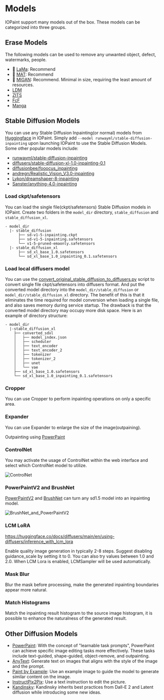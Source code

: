
# Models

IOPaint support many models out of the box. These models can be categorized into three groups.

## Erase Models

The following models can be used to remove any unwanted object, defect, watermarks, people.

- 🌟 [LaMa](models/erase/lama): Recommend
- 🌟 [MAT](models/erase/mat): Recommend
- 🌟 [MIGAN](models/erase/migan): Recommend. Minimal in size, requiring the least amount of resources.
- [LDM](models/erase/ldm)
- [ZITS](models/erase/zits)
- [FcF](models/erase/fcf)
- [Manga](models/erase/manga)

## Stable Diffusion Models

<YouTube youTubeId="VrV1Cixvc2Q" />

You can use any Stable Diffusion Inpainting(or normal) models from [Huggingface](https://huggingface.co/models?other=stable-diffusion) in IOPaint. 
Simply add `--model runwayml/stable-diffusion-inpainting` upon launching IOPaint to use the Stable Diffusion Models. 
Some other popular models include:

- [runwayml/stable-diffusion-inpainting](https://huggingface.co/runwayml/stable-diffusion-inpainting)
- [diffusers/stable-diffusion-xl-1.0-inpainting-0.1](https://huggingface.co/diffusers/stable-diffusion-xl-1.0-inpainting-0.1)
- [diffusionbee/fooocus_inpainting](https://huggingface.co/diffusionbee/fooocus_inpainting)
- [andregn/Realistic_Vision_V3.0-inpainting](https://huggingface.co/andregn/Realistic_Vision_V3.0-inpainting)
- [Lykon/dreamshaper-8-inpainting](https://huggingface.co/Lykon/dreamshaper-8-inpainting)
- [Sanster/anything-4.0-inpainting](https://huggingface.co/Sanster/anything-4.0-inpainting)

### Load ckpt/safetensors  

You can load the single file(ckpt/safetensors) Stable Diffusion models in IOPaint. 
Create two folders in the `model_dir` directory, `stable_diffusion` and `stable_diffusion_xl`.

```
- model_dir 
  |- stable_diffusion
      ├── sd-v1-5-inpainting.ckpt
      ├── sd-v1-5-inpainting.safetensors
      └── v1-5-pruned-emaonly.safetensors
  |- stable_diffusion_xl
      ├── sd_xl_base_1.0.safetensors
      └── sd_xl_base_1.0_inpainting_0.1.safetensors
```

### Load local diffusers model

You can use the [convert_original_stable_diffusion_to_diffusers.py](https://github.com/huggingface/diffusers/blob/main/scripts/convert_original_stable_diffusion_to_diffusers.py) script to 
convert single file ckpt/safetensors into diffusers format. And put the converted model directory into the `model_dir/stable_diffusion` or `model_dir/stable_diffusion_xl` directory.
The benefit of this is that it eliminates the time required for model conversion when loading a single file, and also saves memory during service startup. 
The drawback is that the converted model directory may occupy more disk space. Here is an example of directory structure:

```
- model_dir 
  |-stable_diffusion_xl
    ├── converted_sdxl
    │   ├── model_index.json
    │   ├── scheduler
    │   ├── text_encoder
    │   ├── text_encoder_2
    │   ├── tokenizer
    │   ├── tokenizer_2
    │   ├── unet
    │   └── vae
    ├── sd_xl_base_1.0.safetensors
    └── sd_xl_base_1.0_inpainting_0.1.safetensors
```


### Cropper

You can use Cropper to perform inpainting operations on only a specific area.

<YouTube youTubeId="NSAN3TzfhaI" />


### Expander

You can use Expander to enlarge the size of the image(outpaining).

Outpainting using [PowerPaint](./models/diffusion/powerpaint)
<YouTube youTubeId="kIXCtoSZ0a0" />
 

### ControlNet

You may activate the usage of ControlNet within the web interface and select which ControlNet model to utilize.

![ControlNet](../public/controlnet.png)

### PowerPaintV2 and BrushNet

[PowerPaintV2](models/diffusion/powerpaint_v2) and [BrushNet](models/diffusion/brushnet) can turn any sd1.5 model into an inpainting model. 

![BrushNet_and_PowerPaintV2](../public/BrushNet_and_PowerPaintV2.png)

### LCM LoRA

https://huggingface.co/docs/diffusers/main/en/using-diffusers/inference_with_lcm_lora

Enable quality image generation in typically 2-8 steps. Suggest disabling guidance_scale by setting it to 0. 
You can also try values between 1.0 and 2.0. When LCM Lora is enabled, LCMSampler will be used automatically.

### Mask Blur

Blur the mask before processing, make the generated inpainting boundaries appear more natural.

### Match Histograms

Match the inpainting result histogram to the source image histogram, it is possible to enhance the naturalness of the generated result.


## Other Diffusion Models

- [PowerPaint](models/diffusion/powerpaint): With the concept of "learnable task prompts", PowerPaint can achieve specific image editing tasks more effectively. These tasks include text-guided, shape-guided, object-remove, and outpainting.
- [AnyText](models/diffusion/anytext): Generate text on images that aligns with the style of the image and the prompt. 
- [Paint by Example](models/diffusion/paint_by_example): Use an example image to guide the model to generate similar content on the image.
- [InstructPix2Pix](models/diffusion/instruct_pix2pix): Use a text instruction to edit the picture.
- [Kandinsky](models/diffusion/kandinsky): Kandinsky inherits best practices from Dall-E 2 and Latent diffusion while introducing some new ideas.
